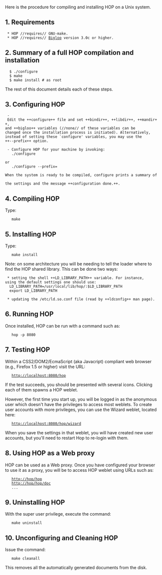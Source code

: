 Here is the procedure for compiling and installing HOP on a Unix system.

== 1. Requirements ==

  * HOP //requires// GNU-make.
  * HOP //requires// [[http://www.inria.fr/mimosa/fp/Bigloo|Bigloo]] version 3.0c or higher.

== 2. Summary of a full HOP compilation and installation ==

   $ ./configure
   $ make
   $ make install # as root


The rest of this document details each of these steps.

== 3. Configuring HOP ==

  - Edit the ++configure++ file and set ++bindir++, ++libdir++, ++mandir++,
 and ++bigloo++ variables (//none// of these variables can be 
 changed once the installation process is initiated). Alternatively,
 instead of setting these `configure' variables, you may use the
 ++--prefix++ option.

  - Configure HOP for your machine by invoking:
    ./configure

 or
    ./configure --prefix=<your-prefix>


 When the system is ready to be compiled, configure prints a summary of 
 the settings and the message ++configuration done.++.


== 4. Compiling HOP ==

Type:
    make


== 5. Installing HOP ==

Type:
    make install


Note: on some architecture you will be needing to tell the 
loader where to find the HOP shared library. This can be done 
two ways:

  * setting the shell ++LD_LIBRARY_PATH++ variable. For instance,
 using the default settings one should use:
   LD_LIBRARY_PATH=/usr/local/lib/hop/<VERSION>:$LD_LIBRARY_PATH
   export LD_LIBRARY_PATH
  
  * updating the /etc/ld.so.conf file (read by ++ldconfig++ man page).

== 6. Running HOP ==

Once installed, HOP can be run with a command such as:

    hop -p 8080

== 7. Testing HOP ==

Within a CSS2/DOM2/EcmaScript (aka Javacript) compliant web browser
(e.g., Firefox 1.5 or higher) visit the URL:

    http://localhost:8080/hop


If the test succeeds, you should be presented with several icons. Clicking
each of them spawns a HOP weblet.

However, the first time you start up, you will be logged in as the
anonymous user which doesn't have the privileges to access most
weblets.  To create user accounts with more privileges, you can use
the Wizard weblet, located here:

    http://localhost:8080/hop/wizard

When you save the settings in that weblet, you will have created new
user accounts, but you'll need to restart Hop to re-login with them.


== 8. Using HOP as a Web proxy ==

HOP can be used as a Web proxy. Once you have configured your browser to
use it as a proxy, you will be to access HOP weblet using URLs such as:

    http://hop/hop
    http://hop/hop/doc
    ...


== 9. Uninstalling HOP ==

With the super user privilege, execute the command:

    make uninstall


== 10. Unconfiguring and Cleaning HOP ==

Issue the command:

    make cleanall


This removes all the automatically generated documents from the disk.

  
